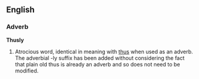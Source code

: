 ==English==

===Adverb===
'''Thusly'''
# Atrocious word, identical in meaning with [[thus]] when used as an adverb. The adverbial -ly suffix has been added without considering the fact that plain old thus is already an adverb and so does not need to be modified.